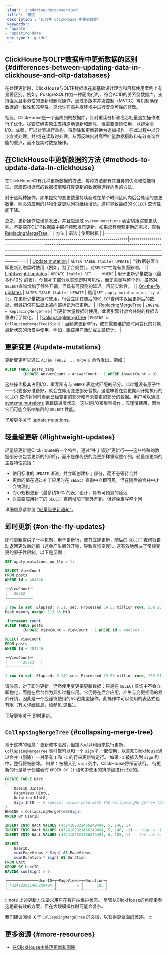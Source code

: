 ```yaml
---
'slug': '/updating-data/overview'
'title': '概述'
'description': '如何在 ClickHouse 中更新数据'
'keywords':
- 'update'
- 'updating data'
'doc_type': 'guide'
---
```


## ClickHouse与OLTP数据库中更新数据的区别 {#differences-between-updating-data-in-clickhouse-and-oltp-databases}

在处理更新时，ClickHouse与OLTP数据库在其基础设计理念和目标使用案例上有显著区别。例如，PostgreSQL作为一种面向行的、符合ACID的关系型数据库，支持强大且事务性的更新和删除操作，通过多版本并发控制（MVCC）等机制确保数据的一致性和完整性。这允许在高并发环境中进行安全可靠的修改。

相反，ClickHouse是一个面向列的数据库，针对重读分析和高吞吐量追加操作进行了优化。尽管它确实原生支持原地更新和删除，但需要谨慎使用，以避免高I/O。或者，可以对表进行重构，将删除和更新转换为追加操作，在此过程中以异步方式处理，并/或在读取时处理，从而反映出对高吞吐量数据摄取和有效查询性能的重点，而不是实时数据操作。

## 在ClickHouse中更新数据的方法 {#methods-to-update-data-in-clickhouse}

在ClickHouse中有几种更新数据的方法，每种方法都有其自身的优点和性能特征。您应该根据您的数据模型和打算更新的数据量选择适当的方法。

对于这两种操作，如果提交的变更数量持续超过在某个时间区间内后台处理的变更数量，则必须应用的非物化变更队列将继续增长。这将导致最终的 `SELECT` 查询性能下降。

总之，更新操作应谨慎发出，并且应通过 `system.mutations` 表密切跟踪变更队列。不要像在OLTP数据库中那样频繁发布更新。如果您有频繁更新的需求，查看 [ReplacingMergeTree](/engines/table-engines/mergetree-family/replacingmergetree)。
| 方法                                                                                     | 语法                                    | 使用时机                                                                                                                                                                                                                   |
|------------------------------------------------------------------------------------------|-----------------------------------------|---------------------------------------------------------------------------------------------------------------------------------------------------------------------------------------------------------------------------|
| [Update mutation](/sql-reference/statements/alter/update)                             | `ALTER TABLE [table] UPDATE`            | 当数据必须立即更新到磁盘时使用（例如，为了合规性）。对`SELECT`性能有负面影响。                                                                                                                                         |
| [Lightweight updates](/sql-reference/statements/update)                               | `UPDATE [table] SET ... WHERE`          | 用于更新少量数据（最多约10% 的表）。创建补丁部分以实现即时可见性，而无需重写整个列。虽然对`SELECT`查询增加了额外开销，但具有可预测的延迟。目前实验性。                                                                 |
| [On-the-fly updates](/guides/developer/on-the-fly-mutations)                          | `ALTER TABLE [table] UPDATE`            | 启用`SET apply_mutations_on_fly = 1;`。在更新少量数据时使用。行会立即在随后的`SELECT`查询中返回更新后的数据，但最初仅在磁盘上被内部标记为已更新。                                                             |
| [ReplacingMergeTree](/engines/table-engines/mergetree-family/replacingmergetree)      | `ENGINE = ReplacingMergeTree`           | 当更新大量数据时使用。此表引擎针对合并时的数据去重进行了优化。                                                                                                                                                      |
| [CollapsingMergeTree](/engines/table-engines/mergetree-family/collapsingmergetree)  | `ENGINE = CollapsingMergeTree(Sign)`    | 当频繁更新单行，或在需要维护随时间变化的对象最新状态的场景中使用。例如，跟踪用户活动或文章统计。                                                                                                                       |

## 更新变更 {#update-mutations}

更新变更可以通过 `ALTER TABLE ... UPDATE` 命令发出，例如：

```sql
ALTER TABLE posts_temp
        (UPDATE AnswerCount = AnswerCount + 1 WHERE AnswerCount = 0)
```
这些操作极其占用I/O，重写所有与 `WHERE` 表达式匹配的部分。此过程没有原子性——只要部分准备好，就会立即用变更部分替换。这意味着在变更期间开始执行的 `SELECT` 查询将同时看到已经变更的部分和尚未变更的部分的数据。用户可以通过 [systems.mutations](/operations/system-tables/mutations) 表跟踪进度状态。这些是I/O密集型操作，应谨慎使用，因为它们可能会影响集群的 `SELECT` 性能。

了解更多关于 [update mutations](/sql-reference/statements/alter/update)。

## 轻量级更新 {#lightweight-updates}

轻量级更新是ClickHouse的一个特性，通过“补丁部分”更新行——这些特殊的数据部分仅包含更新的列和行，而不是像传统的变更那样重写整个列。轻量级更新的主要特性包括：

- 使用标准的 `UPDATE` 语法，并立即创建补丁部分，而不必等待合并
- 更新的值在通过补丁应用时在 `SELECT` 查询中立即可见，但在随后的合并中才会物理化
- 为小规模更新（最多约10% 的表）设计，具有可预测的延迟
- 对需要应用补丁的 `SELECT` 查询增加了额外开销，但避免重写整个列

详细信息请参见 ["轻量级更新语句"](/sql-reference/statements/update)。

## 即时更新 {#on-the-fly-updates}

即时更新提供了一种机制，用于更新行，使其立即更新，随后的 `SELECT` 查询将自动返回更改后的值（这会产生额外开销，导致查询变慢）。这有效地解决了常规变更的原子性限制。以下是示例：

```sql
SET apply_mutations_on_fly = 1;

SELECT ViewCount
FROM posts
WHERE Id = 404346

┌─ViewCount─┐
│   26762   │
└───────────┘

1 row in set. Elapsed: 0.115 sec. Processed 59.55 million rows, 238.25 MB (517.83 million rows/s., 2.07 GB/s.)
Peak memory usage: 113.65 MiB.

-increment count
ALTER TABLE posts
        (UPDATE ViewCount = ViewCount + 1 WHERE Id = 404346)

SELECT ViewCount
FROM posts
WHERE Id = 404346

┌─ViewCount─┐
│       26763   │
└───────────┘

1 row in set. Elapsed: 0.149 sec. Processed 59.55 million rows, 259.91 MB (399.99 million rows/s., 1.75 GB/s.)
```

请注意，对于即时更新，仍然使用变更来更新数据；只是在 `SELECT` 查询中不会立即物化，而是在后台作为异步过程应用。它仍将在后台应用，产生与变更相同的额外开销，因此是一个应谨慎使用的I/O密集型操作。此操作中可以使用的表达式也有限（有关详细信息，请参见 [这里](/guides/developer/on-the-fly-mutations#support-for-subqueries-and-non-deterministic-functions)）。

了解更多关于 [即时更新](/guides/developer/on-the-fly-mutations)。

## `CollapsingMergeTree` {#collapsing-merge-tree}

基于这样的理念：更新成本高昂，但插入可以利用来执行更新，[`CollapsingMergeTree`](/engines/table-engines/mergetree-family/collapsingmergetree) 表引擎可以和一个 `sign` 列一起使用，以告知ClickHouse通过合并（删除）一对带有 `1` 和 `-1` 的行来更新特定行。
如果 `-1` 被插入到 `sign` 列中，整行将被删除。
如果 `1` 被插入到 `sign` 列中，ClickHouse将保留该行。
待更新的行是基于创建表时 `ORDER BY ()` 语句中使用的排序键进行识别的。

```sql
CREATE TABLE UAct
(
    UserID UInt64,
    PageViews UInt8,
    Duration UInt8,
    Sign Int8 -- A special column used with the CollapsingMergeTree table engine
)
ENGINE = CollapsingMergeTree(Sign)
ORDER BY UserID

INSERT INTO UAct VALUES (4324182021466249494, 5, 146, 1)
INSERT INTO UAct VALUES (4324182021466249494, 5, 146, -1) -- sign = -1 signals to update the state of this row
INSERT INTO UAct VALUES (4324182021466249494, 6, 185, 1) -- the row is replaced with the new state

SELECT
    UserID,
    sum(PageViews * Sign) AS PageViews,
    sum(Duration * Sign) AS Duration
FROM UAct
GROUP BY UserID
HAVING sum(Sign) > 0

┌──────────────UserID─┬─PageViews─┬─Duration─┐
│ 4324182021466249494 │         6 │      185 │
└─────────────────────┴───────────┴──────────┘
```

:::note
上述更新方法要求用户在客户端维护状态。
尽管从ClickHouse的角度来看这是最有效的方案，但在大规模操作时可能会复杂。

我们建议阅读
关于 [`CollapsingMergeTree`](/engines/table-engines/mergetree-family/collapsingmergetree) 的文档，以获得更全面的概述。
:::

## 更多资源 {#more-resources}

- [在ClickHouse中处理更新和删除](https://clickhouse.com/blog/handling-updates-and-deletes-in-clickhouse)
